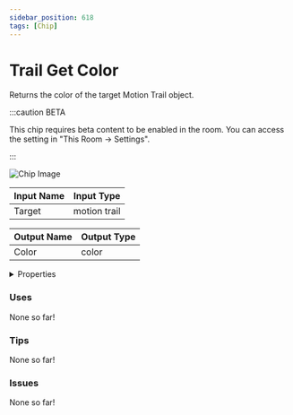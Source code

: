 ```yaml
---
sidebar_position: 618
tags: [Chip]
---
```


# Trail Get Color

Returns the color of the target Motion Trail object.

:::caution BETA

This chip requires beta content to be enabled in the room. You can access the setting in "This Room -> Settings".

:::

![Chip Image](/svg/f8c16cc7-ceaf-471a-b196-5d46ec7ab72a.svg)

| Input Name | Input Type |
|-----------|-----------|
| Target | motion trail |

| Output Name | Output Type |
|-----------|-----------|
| Color | color |


<details>
  <summary>Properties</summary>
  <div>
    <div>
    <table>
      <thead>
        <tr>
          <th>Is beta required?</th>
          <th>✅</th>
        </tr>
        <tr>
          <th>Is this chip a trolling risk?</th>
          <th>❌</th>
        </tr>
        <tr>
          <th>Chip UUPD</th>
          <th>._uuid</th>
        </tr>
      </thead>
    </table>
    </div>
  </div>
</details>

### Uses

None so far!

### Tips

None so far!

### Issues

None so far!